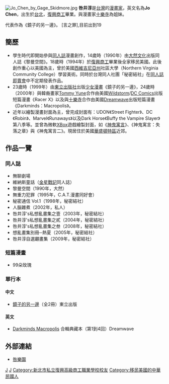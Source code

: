 [[File:Jo_Chen_by_Gage_Skidmore.jpg|thumb]]
'''咎井淳'''{{BD|1976年|7月4日|catIdx=J}}是[[台灣|台灣]]的[[漫畫家|漫畫家]]，英文名為'''Jo Chen'''，出生於[[台北|台北]]，[[台北縣私立復興高級商工職業學校|復興商工]]畢業。與漫畫家[[十樂寺|十樂寺]]為姐妹。

代表作為《鏡子的另一邊》。
[言之罪],目前出到19

== 簡歷 ==
*學生時代即開始參與[[同人誌|同人誌]]漫畫創作，14歲時（1990年）由[[大然文化|大然文化]]出版同人誌《黎曼空間》。18歲時（1994年）於[[復興商工|復興商工]]畢業後全家移民美國。此後創作重心以美國為主，曾於美國[[西維吉尼亞州|西維吉尼亞州]]社區大學（Northern Virginia Community College）學習美術。同時於台灣同人社團「秘密結社」在[[同人誌即賣會|同人誌即賣會]]中不定期發表作品。
*23歲時（1999年）由[[東立出版社|東立出版社]]出版[[少女漫畫|少女漫畫]]《鏡子的另一邊》，24歲時（2000年）與韓裔畫家[[Tommy_Yune|Tommy Yune]]合作由美國[[Wildstorm|Wildstorm]]/[[DC_Comics|DC Comics]]出版短篇漫畫《Racer X》以及與[[十樂寺|十樂寺]]合作由美國[[Dreamwave|Dreamwave]]出版短篇漫畫《Darkminds：Macropolis》。
*近年以繪製漫畫封面為主，曾完成封面有：UDON《Street Fighter》、DC《Robin》、Marvel《Runaways》以及Dark Horse《Buffy the Vampire Slayer》第八季等。並曾為微軟[[XBox|XBox]]遊戲繪製封面，如《[[神鬼寓言|神鬼寓言]]》、《神鬼寓言：失落之章》與《神鬼寓言二》。現居住於美國[[華盛頓特區|華盛頓特區]]近郊。

== 作品一覽 ==
=== 同人誌 ===
*無聊劇場
*維納斯童話（[[金星戰記|金星戰記]]同人誌）
*黎曼空間（1990年，大然）
*無重力犯罪（1995年，C.A.T.漫畫同好會）
*秘密通信 Vol.1（1998年，秘密結社）
*人腦雜煮（2002年，私人）
*咎井淳's私想亂畫集之壹（2003年，秘密結社）
*咎井淳's私想亂畫集之貳（2004年，秘密結社）
*咎井淳's私想亂畫集之叁（2008年，秘密結社）
*想亂畫集別冊─熱夏（2005年，秘密結社）
*咎井淳自選翽畫集（2009年，秘密結社）

=== 短篇漫畫 ===
*99朵玫瑰
=== 單行本 ===
==== 中文 ====
*[[鏡子的另一邊|鏡子的另一邊]]（全2冊）東立出版
==== 英文 ====
*[[Darkminds_Macropolis|Darkminds Macropolis]] 合輯典藏本（第1到4回）Dreamwave

== 外部連結 ==
*[http://www.jo-chen.com/ 咎樂園]{{Wayback|url=http://www.jo-chen.com/ |date=20051003230634 }}

[[Category:臺灣漫畫家|J]]
[[Category:台北市人|J]]
[[Category:新北市私立復興高級商工職業學校校友|Category:新北市私立復興高級商工職業學校校友]]
[[Category:移民美國的中華民國人|Category:移民美國的中華民國人]]